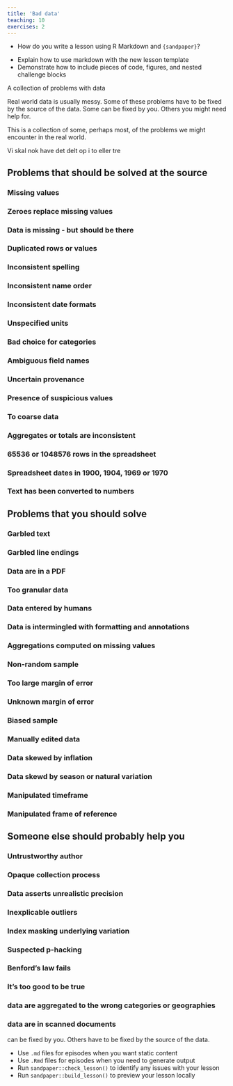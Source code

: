 ```yaml
---
title: 'Bad data'
teaching: 10
exercises: 2
---
```


:::::::::::::::::::::::::::::::::::::: questions 

- How do you write a lesson using R Markdown and `{sandpaper}`?

::::::::::::::::::::::::::::::::::::::::::::::::

::::::::::::::::::::::::::::::::::::: objectives

- Explain how to use markdown with the new lesson template
- Demonstrate how to include pieces of code, figures, and nested challenge blocks

::::::::::::::::::::::::::::::::::::::::::::::::

A collection of problems with data

Real world data is usually messy. Some of these problems have to be fixed by
the source of the data. Some can be fixed by you. Others you might need help
for.

This is a collection of some, perhaps most, of the problems we might encounter
in the real world.

Vi skal nok have det delt op i to eller tre

## Problems that should be solved at the source

### Missing values
### Zeroes replace missing values 
### Data is missing - but should be there
### Duplicated rows or values
### Inconsistent spelling
### Inconsistent name order
### Inconsistent date formats
### Unspecified units
### Bad choice for categories
### Ambiguous field names
### Uncertain provenance
### Presence of suspicious values
### To coarse data
### Aggregates or totals are inconsistent
### 65536 or 1048576 rows in the spreadsheet
### Spreadsheet dates in 1900, 1904, 1969 or 1970
### Text has been converted to numbers

## Problems that you should solve

### Garbled text
### Garbled line endings
### Data are in a PDF
### Too granular data
### Data entered by humans
### Data is intermingled with formatting and annotations
### Aggregations computed on missing values
### Non-random sample
### Too large margin of error
### Unknown margin of error
### Biased sample
### Manually edited data
### Data skewed by inflation
### Data skewd by season or natural variation
### Manipulated timeframe
### Manipulated frame of reference

## Someone else should probably help you
### Untrustworthy author
### Opaque collection process
### Data asserts unrealistic precision
### Inexplicable outliers
### Index masking underlying variation
### Suspected p-hacking
### Benford's law fails
### It's too good to be true
### data are aggregated to the wrong categories or geographies
### data are in scanned documents


can be fixed by
you. Others have to be fixed by the source of the data. 

::::::::::::::::::::::::::::::::::::: keypoints 

- Use `.md` files for episodes when you want static content
- Use `.Rmd` files for episodes when you need to generate output
- Run `sandpaper::check_lesson()` to identify any issues with your lesson
- Run `sandpaper::build_lesson()` to preview your lesson locally

::::::::::::::::::::::::::::::::::::::::::::::::

